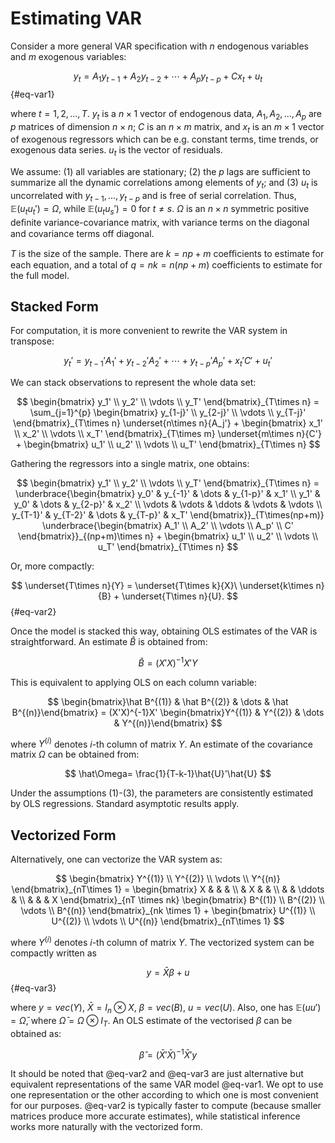 # Estimating VAR {#sec-var2}

Consider a more general VAR specification with $n$ endogenous variables
and $m$ exogenous variables:

$$
y_t = A_1 y_{t-1} + A_2 y_{t-2} + \cdots + A_p y_{t-p} + C x_t + u_t
$$ {#eq-var1}

where $t = 1, 2, ..., T$. $y_t$ is a $n\times 1$ vector of endogenous
data, $A_1, A_2,..., A_p$ are $p$ matrices of dimension $n\times n$; $C$
is an $n\times m$ matrix, and $x_t$ is an $m\times 1$ vector of
exogenous regressors which can be e.g. constant terms, time trends, or
exogenous data series. $u_t$ is the vector of residuals.

We assume: (1) all variables are stationary; (2) the $p$ lags are
sufficient to summarize all the dynamic correlations among elements of
$y_t$; and (3) $u_t$ is uncorrelated with $y_{t-1},...,y_{t-p}$ and is
free of serial correlation. Thus, $\mathbb E(u_tu_t') = \Omega$, while
$\mathbb E(u_t u_s') = 0$ for $t \neq s$. $\Omega$ is an $n\times n$
symmetric positive deﬁnite variance-covariance matrix, with variance
terms on the diagonal and covariance terms off diagonal.

$T$ is the size of the sample. There are $k = np + m$ coeﬃcients to
estimate for each equation, and a total of $q = nk = n(np + m)$
coefficients to estimate for the full model.

## Stacked Form

For computation, it is more convenient to rewrite the VAR system in
transpose:

$$
y_t' = y_{t-1}' A_1' + y_{t-2}' A_2' + \cdots + y_{t-p}' A_p' + x_t' C' + u_t'
$$

We can stack observations to represent the whole data set:

$$
\begin{bmatrix}
y_1' \\ y_2' \\ \vdots \\ y_T'
\end{bmatrix}_{T\times n} = \sum_{j=1}^{p}
\begin{bmatrix}
y_{1-j}' \\ y_{2-j}' \\ \vdots \\ y_{T-j}'
\end{bmatrix}_{T\times n} \underset{n\times n}{A_j'} +
\begin{bmatrix}
x_1' \\ x_2' \\ \vdots \\ x_T'
\end{bmatrix}_{T\times m} \underset{m\times n}{C'} + 
\begin{bmatrix}
u_1' \\ u_2' \\ \vdots \\ u_T'
\end{bmatrix}_{T\times n}
$$

Gathering the regressors into a single matrix, one obtains:

$$
\begin{bmatrix}
y_1' \\ y_2' \\ \vdots \\ y_T'
\end{bmatrix}_{T\times n} =
\underbrace{\begin{bmatrix}
y_0' & y_{-1}' & \dots & y_{1-p}' & x_1' \\ 
y_1' & y_0' & \dots & y_{2-p}' & x_2' \\ 
\vdots & \vdots & \ddots & \vdots & \vdots \\ 
y_{T-1}' & y_{T-2}' & \dots & y_{T-p}' & x_T'
\end{bmatrix}}_{T\times(np+m)} 
\underbrace{\begin{bmatrix}
A_1' \\ A_2' \\ \vdots \\ A_p' \\ C'
\end{bmatrix}}_{(np+m)\times n} +
\begin{bmatrix}
u_1' \\ u_2' \\ \vdots \\ u_T'
\end{bmatrix}_{T\times n}
$$

Or, more compactly:

$$
\underset{T\times n}{Y} = \underset{T\times k}{X}\ \underset{k\times n}{B} + 
\underset{T\times n}{U}.
$$ {#eq-var2}

Once the model is stacked this way, obtaining OLS estimates of the VAR
is straightforward. An estimate $\hat B$ is obtained from:

$$
\hat B = (X'X)^{-1} X'Y
$$

This is equivalent to applying OLS on each column variable:

$$
\begin{bmatrix}\hat B^{(1)} & \hat B^{(2)} & \dots & \hat B^{(n)}\end{bmatrix} =
(X'X)^{-1}X' \begin{bmatrix}Y^{(1)} & Y^{(2)} & \dots & Y^{(n)}\end{bmatrix}
$$

where $Y^{(i)}$ denotes $i$-th column of matrix $Y$. An estimate of the
covariance matrix $\Omega$ can be obtained from:

$$
\hat\Omega= \frac{1}{T-k-1}\hat{U}'\hat{U}
$$

Under the assumptions (1)-(3), the parameters are consistently estimated
by OLS regressions. Standard asymptotic results apply.

## Vectorized Form

Alternatively, one can vectorize the VAR system as:

$$
\begin{bmatrix}
Y^{(1)} \\ Y^{(2)} \\ \vdots \\ Y^{(n)}
\end{bmatrix}_{nT\times 1} = 
\begin{bmatrix}
X & & & \\ & X & & \\ & & \ddots & \\ & & & X
\end{bmatrix}_{nT \times nk}
\begin{bmatrix}
B^{(1)} \\ B^{(2)} \\ \vdots \\ B^{(n)}
\end{bmatrix}_{nk \times 1} + 
\begin{bmatrix}
U^{(1)} \\ U^{(2)} \\ \vdots \\ U^{(n)}
\end{bmatrix}_{nT\times 1} 
$$

where $Y^{(i)}$ denotes $i$-th column of matrix $Y$. The vectorized
system can be compactly written as

$$
y = \bar{X}\beta + u
$$ {#eq-var3}

where $y = vec(Y)$, $\bar{X} = I_n \otimes X$, $\beta = vec(B)$,
$u = vec(U)$. Also, one has $\mathbb E(uu') = \bar\Omega$, where
$\bar\Omega = \Omega\otimes I_T$. An OLS estimate of the vectorised
$\beta$ can be obtained as:

$$
\hat\beta = (\bar{X}' \bar{X})^{-1} \bar{X}'y
$$

It should be noted that @eq-var2 and @eq-var3 are just alternative but
equivalent representations of the same VAR model @eq-var1. We opt to use
one representation or the other according to which one is most
convenient for our purposes. @eq-var2 is typically faster to compute
(because smaller matrices produce more accurate estimates), while
statistical inference works more naturally with the vectorized form.
